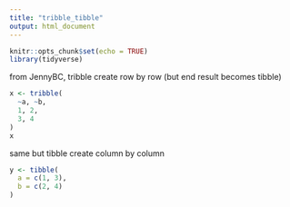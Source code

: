```yaml
---
title: "tribble_tibble"
output: html_document
---
```


```r
knitr::opts_chunk$set(echo = TRUE)
library(tidyverse)
```


from JennyBC,  tribble
create row by row  (but end result becomes tibble)

```r
x <- tribble(
  ~a, ~b,
  1, 2,
  3, 4
)
x
```

same but  tibble
create column by  column
```r
y <- tibble(
  a = c(1, 3),
  b = c(2, 4)
)
```
